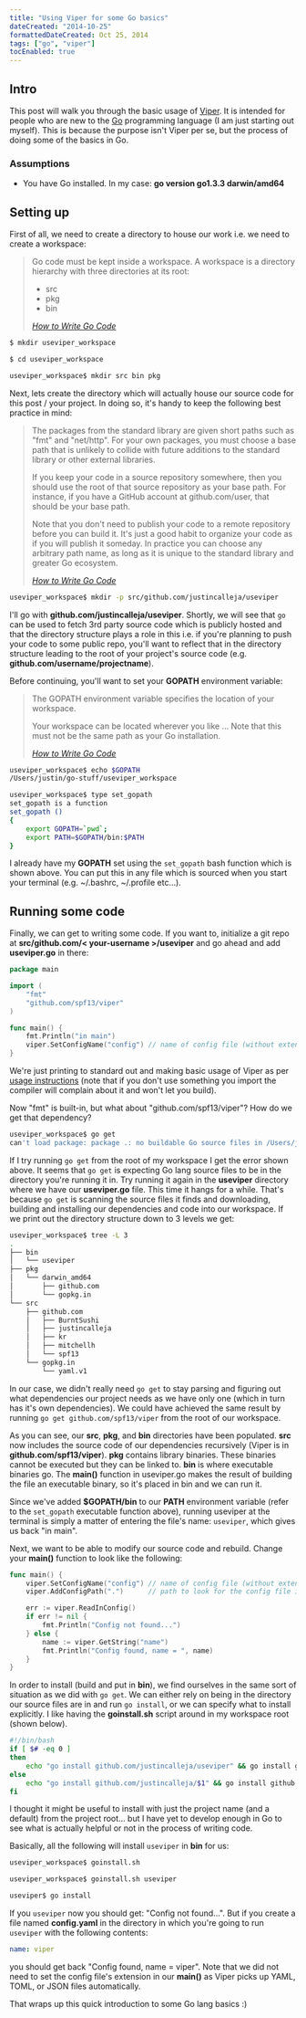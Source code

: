 ```yaml
---
title: "Using Viper for some Go basics"
dateCreated: "2014-10-25"
formattedDateCreated: Oct 25, 2014
tags: ["go", "viper"]
tocEnabled: true
---
```


## Intro

This post will walk you through the basic usage of [Viper](https://github.com/spf13/viper "Viper"). It is intended for people who are new to the [Go](https://golang.org/ "Go programming language") programming language (I am just starting out myself). This is because the purpose isn't Viper per se, but the process of doing some of the basics in Go.

### Assumptions

- You have Go installed. In my case: **go version go1.3.3 darwin/amd64**

## Setting up

First of all, we need to create a directory to house our work i.e. we need to create a workspace:

<blockquote><p>Go code must be kept inside a workspace. A workspace is a directory hierarchy with three directories at its root:</p><ul><li>src</li><li>pkg</li><li>bin</li></ul><footer><cite><a href="https://golang.org/doc/code.html">How to Write Go Code</a></cite></footer></blockquote>

```bash
$ mkdir useviper_workspace

$ cd useviper_workspace

useviper_workspace$ mkdir src bin pkg
```

Next, lets create the directory which will actually house our source code for this post / your project. In doing so, it's handy to keep the following best practice in mind:

<blockquote><p>The packages from the standard library are given short paths such as "fmt" and "net/http". For your own packages, you must choose a base path that is unlikely to collide with future additions to the standard library or other external libraries.</p><p>If you keep your code in a source repository somewhere, then you should use the root of that source repository as your base path. For instance, if you have a GitHub account at github.com/user, that should be your base path.</p><p>Note that you don't need to publish your code to a remote repository before you can build it. It's just a good habit to organize your code as if you will publish it someday. In practice you can choose any arbitrary path name, as long as it is unique to the standard library and greater Go ecosystem.</p><footer><cite><a href="https://golang.org/doc/code.html">How to Write Go Code</a></cite></footer></blockquote>

```bash
useviper_workspace$ mkdir -p src/github.com/justincalleja/useviper
```

I'll go with **github.com/justincalleja/useviper**. Shortly, we will see that `go` can be used to fetch 3rd party source code which is publicly hosted and that the directory structure plays a role in this i.e. if you're planning to push your code to some public repo, you'll want to reflect that in the directory structure leading to the root of your project's source code (e.g. **github.com/username/projectname**).

Before continuing, you'll want to set your **GOPATH** environment variable:

<blockquote><p>The GOPATH environment variable specifies the location of your workspace.</p><p>Your workspace can be located wherever you like &hellip; Note that this must not be the same path as your Go installation.</p><footer><cite><a href="https://golang.org/doc/code.html">How to Write Go Code</a></cite></footer></blockquote>

```bash
useviper_workspace$ echo $GOPATH
/Users/justin/go-stuff/useviper_workspace

useviper_workspace$ type set_gopath
set_gopath is a function
set_gopath ()
{
    export GOPATH=`pwd`;
    export PATH=$GOPATH/bin:$PATH
}
```

I already have my **GOPATH** set using the `set_gopath` bash function which is shown above. You can put this in any file which is sourced when you start your terminal (e.g. ~/.bashrc, ~/.profile etc&hellip;).

## Running some code

Finally, we can get to writing some code. If you want to, initialize a git repo at **src/github.com/< your-username >/useviper** and go ahead and add **useviper.go** in there:

```go
package main

import (
	"fmt"
	"github.com/spf13/viper"
)

func main() {
	fmt.Println("in main")
	viper.SetConfigName("config") // name of config file (without extension)
}
```

We're just printing to standard out and making basic usage of Viper as per [usage instructions](https://github.com/spf13/viper) (note that if you don't use something you import the compiler will complain about it and won't let you build).

Now "fmt" is built-in, but what about "github.com/spf13/viper"? How do we get that dependency?

```bash
useviper_workspace$ go get
can't load package: package .: no buildable Go source files in /Users/justin/go-stuff/useviper_workspace
```

If I try running `go get` from the root of my workspace I get the error shown above. It seems that `go get` is expecting Go lang source files to be in the directory you're running it in. Try running it again in the **useviper** directory where we have our **useviper.go** file. This time it hangs for a while. That's because `go get` is scanning the source files it finds and downloading, building and installing our dependencies and code into our workspace. If we print out the directory structure down to 3 levels we get:

```bash
useviper_workspace$ tree -L 3
.
├── bin
│   └── useviper
├── pkg
│   └── darwin_amd64
│       ├── github.com
│       └── gopkg.in
└── src
    ├── github.com
    │   ├── BurntSushi
    │   ├── justincalleja
    │   ├── kr
    │   ├── mitchellh
    │   └── spf13
    └── gopkg.in
        └── yaml.v1
```

In our case, we didn't really need `go get` to stay parsing and figuring out what dependencies our project needs as we have only one (which in turn has it's own dependencies). We could have achieved the same result by running `go get github.com/spf13/viper` from the root of our workspace.

As you can see, our **src**, **pkg**, and **bin** directories have been populated. **src** now includes the source code of our dependencies recursively (Viper is in **github.com/spf13/viper**). **pkg** contains library binaries. These binaries cannot be executed but they can be linked to. **bin** is where executable binaries go. The **main()** function in useviper.go makes the result of building the file an executable binary, so it's placed in bin and we can run it.

Since we've added **\$GOPATH/bin** to our **PATH** environment variable (refer to the `set_gopath` executable function above), running useviper at the terminal is simply a matter of entering the file's name: `useviper`, which gives us back "in main".

Next, we want to be able to modify our source code and rebuild. Change your **main()** function to look like the following:

```go
func main() {
	viper.SetConfigName("config") // name of config file (without extension)
	viper.AddConfigPath(".")      // path to look for the config file in

	err := viper.ReadInConfig()
	if err != nil {
		fmt.Println("Config not found...")
	} else {
		name := viper.GetString("name")
		fmt.Println("Config found, name = ", name)
	}
}
```

In order to install (build and put in **bin**), we find ourselves in the same sort of situation as we did with `go get`. We can either rely on being in the directory our source files are in and run `go install`, or we can specify what to install explicitly. I like having the **goinstall.sh** script around in my workspace root (shown below).

```bash
#!/bin/bash
if [ $# -eq 0 ]
then
    echo "go install github.com/justincalleja/useviper" && go install github.com/justincalleja/useviper
else
    echo "go install github.com/justincalleja/$1" && go install github.com/justincalleja/$1
fi
```

I thought it might be useful to install with just the project name (and a default) from the project root&hellip; but I have yet to develop enough in Go to see what is actually helpful or not in the process of writing code.

Basically, all the following will install `useviper` in **bin** for us:

```bash
useviper_workspace$ goinstall.sh

useviper_workspace$ goinstall.sh useviper

useviper$ go install
```

If you `useviper` now you should get: "Config not found...". But if you create a file named **config.yaml** in the directory in which you're going to run `useviper` with the following contents:

```yaml
name: viper
```

you should get back "Config found, name = viper". Note that we did not need to set the config file's extension in our **main()** as Viper picks up YAML, TOML, or JSON files automatically.

That wraps up this quick introduction to some Go lang basics :)
